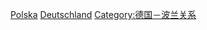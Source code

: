 {{Commonscat|People of Germany}}

[[Category:歐洲裔德國人|Polska]]
[[Category:波蘭裔|Deutschland]]
[[Category:德国－波兰关系|Category:德国－波兰关系]]